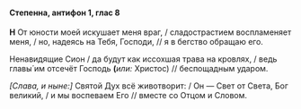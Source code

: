 #### Степенна, антифон 1, глас 8

**Н** От юности моей искушает меня враг, / сладострастием воспламеняет меня, / но, надеясь на Тебя, Господи, // я в бегство обращаю его.

Ненавидящие Сион / да будут как иссохшая трава на кровлях, / ведь главы́ им отсечёт Господь **(**<R>*или:*</R> Христос<R>)</R> // беспощадным ударом.

<R>*[Слава, и ныне:]*</R> Святой Дух всё животворит: / Он — Свет от Света, Бог великий, / и мы воспеваем Его // вместе со Отцом и Словом.
